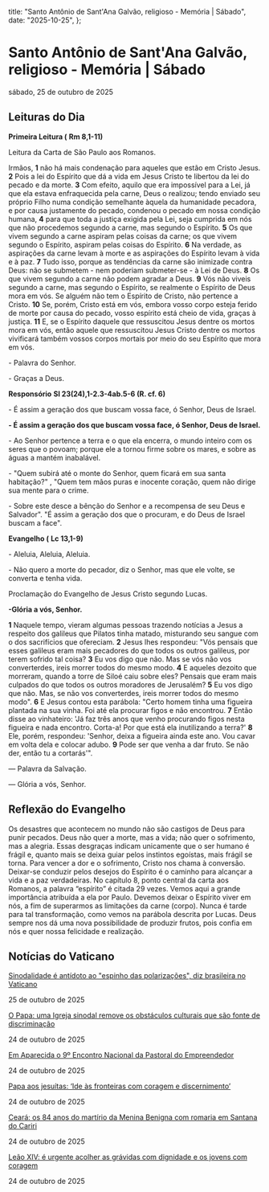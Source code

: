   title: "Santo Antônio de Sant'Ana Galvão, religioso - Memória | Sábado",
  date: "2025-10-25",
};

# Santo Antônio de Sant'Ana Galvão, religioso - Memória | Sábado

sábado, 25 de outubro de 2025

## Leituras do Dia

**Primeira Leitura (** **Rm 8,1-11)**

Leitura da Carta de São Paulo aos Romanos.

Irmãos, **1** não há mais condenação para aqueles que estão em Cristo Jesus. **2** Pois a lei do Espírito que dá a vida em Jesus Cristo te libertou da lei do pecado e da morte. **3** Com efeito, aquilo que era impossível para a Lei, já que ela estava enfraquecida pela carne, Deus o realizou; tendo enviado seu próprio Filho numa condição semelhante àquela da humanidade pecadora, e por causa justamente do pecado, condenou o pecado em nossa condição humana, **4** para que toda a justiça exigida pela Lei, seja cumprida em nós que não procedemos segundo a carne, mas segundo o Espírito. **5** Os que vivem segundo a carne aspiram pelas coisas da carne; os que vivem segundo o Espírito, aspiram pelas coisas do Espírito. **6** Na verdade, as aspirações da carne levam à morte e as aspirações do Espírito levam à vida e à paz. **7** Tudo isso, porque as tendências da carne são inimizade contra Deus: não se submetem - nem poderiam submeter-se - à Lei de Deus. **8** Os que vivem segundo a carne não podem agradar a Deus. **9** Vós não viveis segundo a carne, mas segundo o Espírito, se realmente o Espírito de Deus mora em vós. Se alguém não tem o Espírito de Cristo, não pertence a Cristo. **10** Se, porém, Cristo está em vós, embora vosso corpo esteja ferido de morte por causa do pecado, vosso espírito está cheio de vida, graças à justiça. **11** E, se o Espírito daquele que ressuscitou Jesus dentre os mortos mora em vós, então aquele que ressuscitou Jesus Cristo dentre os mortos vivificará também vossos corpos mortais por meio do seu Espírito que mora em vós.

\- Palavra do Senhor.

\- Graças a Deus.

**Responsório** **Sl 23(24),1-2.3-4ab.5-6 (R. cf. 6)**

\- É assim a geração dos que buscam vossa face, ó Senhor, Deus de Israel.

**\- É assim a geração dos que buscam vossa face, ó Senhor, Deus de Israel.**

\- Ao Senhor pertence a terra e o que ela encerra, o mundo inteiro com os seres que o povoam; porque ele a tornou firme sobre os mares, e sobre as águas a mantém inabalável.

\- "Quem subirá até o monte do Senhor, quem ficará em sua santa habitação?" , "Quem tem mãos puras e inocente coração, quem não dirige sua mente para o crime.

\- Sobre este desce a bênção do Senhor e a recompensa de seu Deus e Salvador". "É assim a geração dos que o procuram, e do Deus de Israel buscam a face".

**Evangelho (** **Lc 13,1-9)**

\- Aleluia, Aleluia, Aleluia.

\- Não quero a morte do pecador, diz o Senhor, mas que ele volte, se converta e tenha vida.

Proclamação do Evangelho de Jesus Cristo segundo Lucas.

**\-Glória a vós, Senhor.**

**1** Naquele tempo, vieram algumas pessoas trazendo notícias a Jesus a respeito dos galileus que Pilatos tinha matado, misturando seu sangue com o dos sacrifícios que ofereciam. **2** Jesus lhes respondeu: "Vós pensais que esses galileus eram mais pecadores do que todos os outros galileus, por terem sofrido tal coisa? **3** Eu vos digo que não. Mas se vós não vos converterdes, ireis morrer todos do mesmo modo. **4** E aqueles dezoito que morreram, quando a torre de Siloé caiu sobre eles? Pensais que eram mais culpados do que todos os outros moradores de Jerusalém? **5** Eu vos digo que não. Mas, se não vos converterdes, ireis morrer todos do mesmo modo". **6** E Jesus contou esta parábola: "Certo homem tinha uma figueira plantada na sua vinha. Foi até ela procurar figos e não encontrou. **7** Então disse ao vinhateiro: 'Já faz três anos que venho procurando figos nesta figueira e nada encontro. Corta-a! Por que está ela inutilizando a terra?' **8** Ele, porém, respondeu: 'Senhor, deixa a figueira ainda este ano. Vou cavar em volta dela e colocar adubo. **9** Pode ser que venha a dar fruto. Se não der, então tu a cortarás'".

— Palavra da Salvação.

— Glória a vós, Senhor.

## Reflexão do Evangelho

Os desastres que acontecem no mundo não são castigos de Deus para punir pecados. Deus não quer a morte, mas a vida; não quer o sofrimento, mas a alegria. Essas desgraças indicam unicamente que o ser humano é frágil e, quanto mais se deixa guiar pelos instintos egoístas, mais frágil se torna. Para vencer a dor e o sofrimento, Cristo nos chama à conversão. Deixar-se conduzir pelos desejos do Espírito é o caminho para alcançar a vida e a paz verdadeiras. No capítulo 8, ponto central da carta aos Romanos, a palavra “espírito” é citada 29 vezes. Vemos aqui a grande importância atribuída a ela por Paulo. Devemos deixar o Espírito viver em nós, a fim de superarmos as limitações da carne (corpo). Nunca é tarde para tal transformação, como vemos na parábola descrita por Lucas. Deus sempre nos dá uma nova possibilidade de produzir frutos, pois confia em nós e quer nossa felicidade e realização.

## Notícias do Vaticano

[Sinodalidade é antídoto ao "espinho das polarizações", diz brasileira no Vaticano](https://www.vaticannews.va/pt/vaticano/news/2025-10/jubileu-equipes-sinodais-mariana-venancio-brasil-polarizacao-25.html)

25 de outubro de 2025

[O Papa: uma Igreja sinodal remove os obstáculos culturais que são fonte de discriminação](https://www.vaticannews.va/pt/papa/news/2025-10/papa-leao-xiv-jubileu-equipes-sinodais-orgaos-participacao.html)

24 de outubro de 2025

[Em Aparecida o 9º Encontro Nacional da Pastoral do Empreendedor](https://www.vaticannews.va/pt/igreja/news/2025-10/aparecida-encontro-nacional-pastoral-empreendedor.html)

24 de outubro de 2025

[Papa aos jesuítas: ‘Ide às fronteiras com coragem e discernimento’](https://www.vaticannews.va/pt/papa/news/2025-10/papa-leao-audiencia-jesuitas-superiores-maiores-pobres.html)

24 de outubro de 2025

[Ceará: os 84 anos do martírio da Menina Benigna com romaria em Santana do Cariri](https://www.vaticannews.va/pt/igreja/news/2025-10/beata-menina-benigna-84-anos-martirio-santana-do-cariri-2025.html)

24 de outubro de 2025

[Leão XIV: é urgente acolher as grávidas com dignidade e os jovens com coragem](https://www.vaticannews.va/pt/papa/news/2025-10/papa-leao-xiv-pontificio-instituto-teologico-joao-paulo-ii-2025.html)

24 de outubro de 2025
